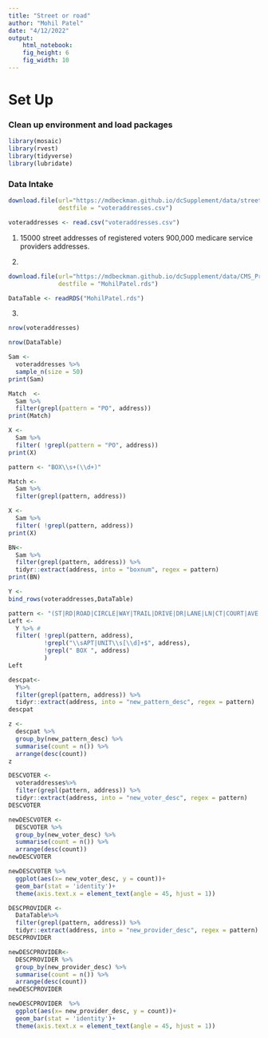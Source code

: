 ```yaml
---
title: "Street or road"
author: "Mohil Patel"
date: "4/12/2022"
output: 
    html_notebook:
    fig_height: 6
    fig_width: 10
---
```



# Set Up

### Clean up environment and load packages
```r
library(mosaic)
library(rvest)
library(tidyverse)
library(lubridate)

```

### Data Intake



```r
download.file(url="https://mdbeckman.github.io/dcSupplement/data/street-addresses.csv", 
              destfile = "voteraddresses.csv")
```



```r
voteraddresses <- read.csv("voteraddresses.csv")
```

1. 15000 street addresses of registered voters 
   900,000 medicare service providers addresses.
  

2.

```r
download.file(url="https://mdbeckman.github.io/dcSupplement/data/CMS_ProvidersSimple.rds",
              destfile = "MohilPatel.rds")

```
```r
DataTable <- readRDS("MohilPatel.rds")
```

3. 

```r
nrow(voteraddresses)
```

```r
nrow(DataTable)


```

```r
Sam <- 
  voteraddresses %>%
  sample_n(size = 50)
print(Sam)

```

```r

Match  <- 
  Sam %>%
  filter(grepl(pattern = "PO", address))
print(Match)
```

```r
X <- 
  Sam %>%
  filter( !grepl(pattern = "PO", address))
print(X)
```

```r
pattern <- "BOX\\s+(\\d+)"

Match <- 
  Sam %>% 
  filter(grepl(pattern, address))

X <-
  Sam %>%
  filter( !grepl(pattern, address))
print(X)

```
```r
BN<- 
  Sam %>%
  filter(grepl(pattern, address)) %>%
  tidyr::extract(address, into = "boxnum", regex = pattern)
print(BN)
```

```r
Y <-
bind_rows(voteraddresses,DataTable)


```

```r
pattern <- "(ST|RD|ROAD|CIRCLE|WAY|TRAIL|DRIVE|DR|LANE|LN|CT|COURT|AVE|AVENUE|PL)" 
Left <- 
  Y %>% #  
  filter( !grepl(pattern, address), 
          !grepl("\\sAPT|UNIT\\s[\\d]+$", address),
          !grepl(" BOX ", address) 
          ) 
Left

```
```r
descpat<- 
  Y%>%
  filter(grepl(pattern, address)) %>%
  tidyr::extract(address, into = "new_pattern_desc", regex = pattern)
descpat

```

```R
z <-
  descpat %>%
  group_by(new_pattern_desc) %>%
  summarise(count = n()) %>%
  arrange(desc(count))
z

```

```R
DESCVOTER <- 
  voteraddresses%>%
  filter(grepl(pattern, address)) %>%
  tidyr::extract(address, into = "new_voter_desc", regex = pattern)
DESCVOTER

```

```R

newDESCVOTER <-
  DESCVOTER %>%
  group_by(new_voter_desc) %>%
  summarise(count = n()) %>%
  arrange(desc(count))
newDESCVOTER


```

```R

newDESCVOTER %>%
  ggplot(aes(x= new_voter_desc, y = count))+
  geom_bar(stat = 'identity')+
  theme(axis.text.x = element_text(angle = 45, hjust = 1))

```


```R
DESCPROVIDER <- 
  DataTable%>%
  filter(grepl(pattern, address)) %>%
  tidyr::extract(address, into = "new_provider_desc", regex = pattern)
DESCPROVIDER


```


```R

newDESCPROVIDER<-
  DESCPROVIDER %>%
  group_by(new_provider_desc) %>%
  summarise(count = n()) %>%
  arrange(desc(count))
newDESCPROVIDER

```


```r

newDESCPROVIDER  %>%
  ggplot(aes(x= new_provider_desc, y = count))+
  geom_bar(stat = 'identity')+
  theme(axis.text.x = element_text(angle = 45, hjust = 1))
```


```r

```